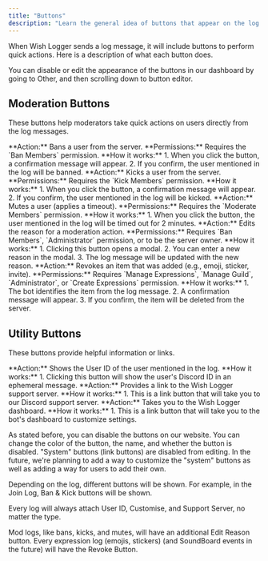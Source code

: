 ```yaml
---
title: "Buttons"
description: "Learn the general idea of buttons that appear on the log messages."
---
```


When Wish Logger sends a log message, it will include buttons to perform quick actions. Here is a description of what each button does.

<Tip>
 You can disable or edit the appearance of the buttons in our dashboard by going to Other, and then scrolling down to button editor.
</Tip>

## Moderation Buttons
These buttons help moderators take quick actions on users directly from the log messages.

<Card title="Ban" icon="hammer" iconType="solid" color="#ef4444">
 **Action:** Bans a user from the server.
 **Permissions:** Requires the `Ban Members` permission.
 **How it works:**
 1. When you click the button, a confirmation message will appear.
 2. If you confirm, the user mentioned in the log will be banned.
</Card>

<Card title="Kick" icon="arrow-right-from-bracket" iconType="solid" color="#f97316">
 **Action:** Kicks a user from the server.
 **Permissions:** Requires the `Kick Members` permission.
 **How it works:**
 1. When you click the button, a confirmation message will appear.
 2. If you confirm, the user mentioned in the log will be kicked.
</Card>

<Card title="Mute" icon="microphone-slash" iconType="solid" color="#eab308">
 **Action:** Mutes a user (applies a timeout).
 **Permissions:** Requires the `Moderate Members` permission.
 **How it works:**
 1. When you click the button, the user mentioned in the log will be timed out for 2 minutes.
</Card>

<Card title="Edit Reason" icon="pen-to-square" iconType="solid" color="#3b82f6">
 **Action:** Edits the reason for a moderation action.
 **Permissions:** Requires `Ban Members`, `Administrator` permission, or to be the server owner.
 **How it works:**
 1. Clicking this button opens a modal.
 2. You can enter a new reason in the modal.
 3. The log message will be updated with the new reason.
</Card>

<Card title="Revoke" icon="x" iconType="solid" color="#8b5cf6">
 **Action:** Revokes an item that was added (e.g., emoji, sticker, invite).
 **Permissions:** Requires `Manage Expressions`, `Manage Guild`, `Administrator`, or `Create Expressions` permission.
 **How it works:**
 1. The bot identifies the item from the log message.
 2. A confirmation message will appear.
 3. If you confirm, the item will be deleted from the server.
</Card>

## Utility Buttons
These buttons provide helpful information or links.

<Card title="User ID" icon="id-card" iconType="solid" color="#14b8a6">
 **Action:** Shows the User ID of the user mentioned in the log.
 **How it works:**
 1. Clicking this button will show the user's Discord ID in an ephemeral message.
</Card>

<Card title="Support Server" icon="life-ring" iconType="solid" color="#6366f1">
 **Action:** Provides a link to the Wish Logger support server.
 **How it works:**
 1. This is a link button that will take you to our Discord support server.
</Card>

<Card title="Customise" icon="wrench" iconType="solid" color="#d946ef">
 **Action:** Takes you to the Wish Logger dashboard.
 **How it works:**
 1. This is a link button that will take you to the bot's dashboard to customize settings.
</Card>

As stated before, you can disable the buttons on our website. You can change the color of the button, the name, and whether the button is disabled. "System" buttons (link buttons) are disabled from editing. In the future, we're planning to add a way to customize the "system" buttons as well as adding a way for users to add their own.

Depending on the log, different buttons will be shown. For example, in the Join Log, Ban & Kick buttons will be shown.

<Info>
 Every log will always attach User ID, Customise, and Support Server, no matter the type.
</Info>

Mod logs, like bans, kicks, and mutes, will have an additional Edit Reason button. Every expression log (emojis, stickers) (and SoundBoard events in the future) will have the Revoke Button.